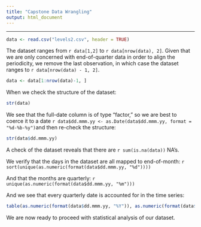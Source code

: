 ---
title: "Capstone Data Wrangling"
output: html_document
---

***

```{r, echo = FALSE}
data <- read.csv("levels2.csv", header = TRUE)
```

The dataset ranges from `r data[1,2]` to `r data[nrow(data), 2]`.  Given that we are only concerned with end-of-quarter data in order to align the periodicity, we remove the last observation, in which case the dataset ranges to `r data[nrow(data) - 1, 2]`.

```{r, echo = FALSE}
data <- data[1:nrow(data)-1, ]
```

When we check the structure of the dataset:

```{r, echo = FALSE}
str(data)
```

We see that the full-date column is of type "factor," so we are best to coerce it to a date `r data$dd.mmm.yy <- as.Date(data$dd.mmm.yy, format = "%d-%b-%y")`and then re-check the structure:

```{r, echo = FALSE}
str(data$dd.mmm.yy)
```

A check of the dataset reveals that there are `r sum(is.na(data))` NA's.

We verify that the days in the dataset are all mapped to end-of-month: `r sort(unique(as.numeric(format(data$dd.mmm.yy, "%d"))))`

And that the months are quarterly: `r unique(as.numeric(format(data$dd.mmm.yy, "%m")))`

And we see that every quarterly date is accounted for in the time series:

```{r, echo = FALSE}
table(as.numeric(format(data$dd.mmm.yy, "%Y")), as.numeric(format(data$dd.mmm.yy, "%m")))
```

We are now ready to proceed with statistical analysis of our dataset.